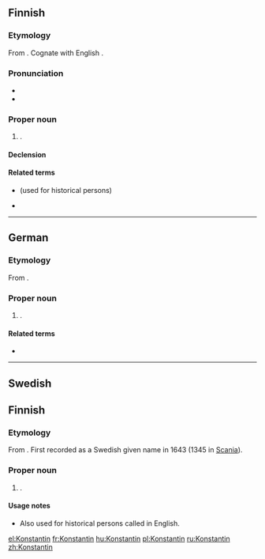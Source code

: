 {{also|konstantin}}
==Finnish==

===Etymology===
From {{etyl|la|fi}}  {{m|la|Constantinus}}. Cognate with English {{m|en|Constantine}}. 

===Pronunciation===
* {{IPA|/ˈkonstɑntin/|lang=fi}}
* {{hyphenation|Kons|tan|tin|lang=fi}}

===Proper noun===
{{fi-proper noun}}

# {{given name|male|lang=fi}}.

====Declension====
{{fi-decl-risti|Konstantin|||a|i=0}}

====Related terms====
* {{l|fi|Konstantinus}} (used for historical persons)
* {{l|fi|Kosti}}

----

==German==

===Etymology===
From {{etyl|la|de}}  {{m|la|Constantinus}}.

===Proper noun===
{{head|de|proper noun}}

# {{given name|male|lang=de}}.

====Related terms====
* {{m|de|Konstanze}}

----

==Swedish==

==Finnish==

===Etymology===
From {{etyl|la|sv}}  {{m|la|Constantinus}}. First recorded as a Swedish given name in 1643 (1345 in [[Scania]]).

===Proper noun===
{{head|sv|proper noun}}

# {{given name|male|lang=sv}}.

====Usage notes====
* Also used for historical persons called {{m|en|Constantine}} in English.

[[el:Konstantin]]
[[fr:Konstantin]]
[[hu:Konstantin]]
[[pl:Konstantin]]
[[ru:Konstantin]]
[[zh:Konstantin]]